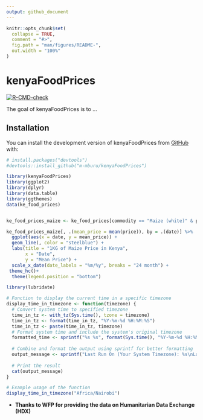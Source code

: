 ```yaml
---
output: github_document
---
```


<!-- README.md is generated from README.Rmd. Please edit that file -->

```r
knitr::opts_chunk$set(
  collapse = TRUE,
  comment = "#>",
  fig.path = "man/figures/README-",
  out.width = "100%"
)
```

# kenyaFoodPrices

<!-- badges: start -->
[![R-CMD-check](https://github.com/m-mburu/kenyaFoodPrices/actions/workflows/R-CMD-check.yaml/badge.svg)](https://github.com/m-mburu/kenyaFoodPrices/actions/workflows/R-CMD-check.yaml)
<!-- badges: end -->

The goal of kenyaFoodPrices is to ...

## Installation

You can install the development version of kenyaFoodPrices from [GitHub](https://github.com/) with:

``` r
# install.packages("devtools")
#devtools::install_github("m-mburu/kenyaFoodPrices")
```


```r
library(kenyaFoodPrices)
library(ggplot2)
library(dplyr)
library(data.table)
library(ggthemes)
data(ke_food_prices)


ke_food_prices_maize <- ke_food_prices[commodity == "Maize (white)" & pricetype == "Retail",]

ke_food_prices_maize[, .(mean_price = mean(price)), by = .(date)] %>%
  ggplot(aes(x = date, y = mean_price)) +
  geom_line(, color = "steelblue") +
  labs(title = "1KG of Maize Price in Kenya",
       x = "Date",
       y = "Mean Price") +
  scale_x_date(date_labels = "%m/%y", breaks = "24 month") +
 theme_hc()+
  theme(legend.position = "bottom")


```


```r
library(lubridate)

# Function to display the current time in a specific timezone
display_time_in_timezone <- function(timezone) {
  # Convert system time to specified timezone
  time_in_tz <- with_tz(Sys.time(), tzone = timezone)
  time_in_tz <- format(time_in_tz, "%Y-%m-%d %H:%M:%S")
  time_in_tz <- paste(time_in_tz, timezone)
  # Format system time and include the system's original timezone
  formatted_time <- sprintf("%s %s", format(Sys.time(), "%Y-%m-%d %H:%M:%S"), Sys.timezone())
  
  # Combine and format the output using sprintf for better formatting
  output_message <- sprintf("Last Run On (Your System Timezone): %s\nLast Run On (Specified Timezone): %s", formatted_time, time_in_tz)
  
  # Print the result
  cat(output_message)
}

# Example usage of the function
display_time_in_timezone("Africa/Nairobi")


```

- **Thanks to WFP for providing the data on Humanitarian Data Exchange (HDX)**


